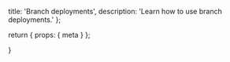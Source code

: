   title: 'Branch deployments',
  description:
    'Learn how to use branch deployments.'
};

  return {
    props: {
      meta
    }
  };

}
